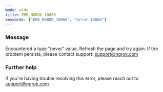 ```yaml
---
mode: wide
title: ERR_NGROK_10068
keywords: ["ERR_NGROK_10068", "error 10068"]
---
```


### Message

Encountered a type "never" value. Refresh the page and try again. If the problem persists, please contact support: support@ngrok.com

### Further help

If you're having trouble resolving this error, please reach out to [support@ngrok.com](mailto:support@ngrok.com?subject=Help%20with%20ERR_NGROK_10068)
